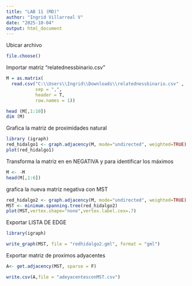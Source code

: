 ```yaml
---
title: "LAB 11 (MD)"
author: "Ingrid Villarreal V"
date: "2025-10-04"
output: html_document
---
```


Ubicar archivo
```r
file.choose()
```

Importar matriz "relatednessbinario.csv"
```r
M = as.matrix(
  read.csv("C:\\Users\\Ingrid\\Downloads\\relatednessbinario.csv" , 
           sep = ",", 
           header = T, 
           row.names = 1))

head (M[,1:10])
dim (M)
```

Grafica la matriz de proximidades natural
```r
library (igraph)
red_hidalgo1 <- graph.adjacency(M, mode="undirected", weighted=TRUE)
plot(red_hidalgo1)
```

Transforma la matriz en en NEGATIVA y para identificar los máximos
```r
M <- -M
head(M[,1:6])
```

grafica la nueva matriz negativa con MST
```r
red_hidalgo2 <- graph.adjacency(M, mode="undirected", weighted=TRUE)
MST <- minimum.spanning.tree(red_hidalgo2)
plot(MST,vertex.shape="none",vertex.label.cex=.7)
```

Exportar LISTA DE EDGE
```r
library(igraph)

write_graph(MST, file = "redhidalgo2.gml", format = "gml")
```

Exportar matriz de proximos adyacentes
```r
A<- get.adjacency(MST, sparse = F) 

write.csv(A,file = "adeyacentesconMST.csv")
```

